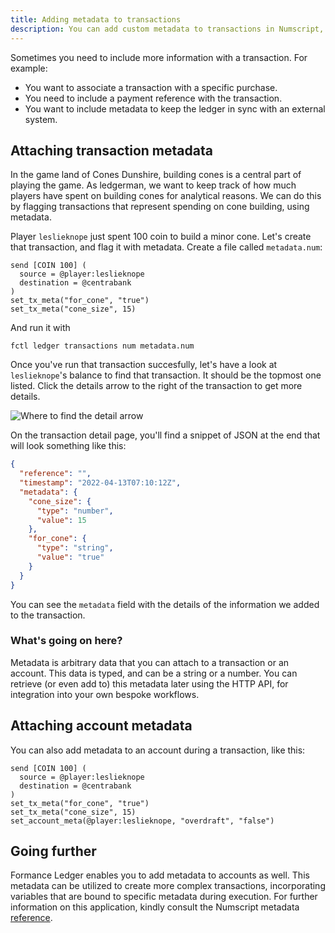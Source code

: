 ```yaml
---
title: Adding metadata to transactions
description: You can add custom metadata to transactions in Numscript, which can be made available to external services.
---
```




Sometimes you need to include more information with a transaction. For example:

* You want to associate a transaction with a specific purchase.
* You need to include a payment reference with the transaction.
* You want to include metadata to keep the ledger in sync with an external system.

<Prerequisites />

## Attaching transaction metadata

In the game land of Cones Dunshire, building cones is a central part of playing the game. As ledgerman, we want to keep track of how much players have spent on building cones for analytical reasons. We can do this by flagging transactions that represent spending on cone building, using metadata.

Player `leslieknope` just spent 100 coin to build a minor cone. Let's create that transaction, and flag it with metadata. Create a file called `metadata.num`:

```numscript
send [COIN 100] (
  source = @player:leslieknope
  destination = @centrabank
)
set_tx_meta("for_cone", "true")
set_tx_meta("cone_size", 15)
```

And run it with

```shell
fctl ledger transactions num metadata.num
```

<Prereqwarn />

Once you've run that transaction succesfully, let's have a look at `leslieknope`'s balance to find that transaction. It should be the topmost one listed. Click the details arrow to the right of the transaction to get more details.

![Where to find the detail arrow](metadata-1.png)

On the transaction detail page, you'll find a snippet of JSON at the end that will look something like this:

```json
{
  "reference": "",
  "timestamp": "2022-04-13T07:10:12Z",
  "metadata": {
    "cone_size": {
      "type": "number",
      "value": 15
    },
    "for_cone": {
      "type": "string",
      "value": "true"
    }
  }
}
```

You can see the `metadata` field with the details of the information we added to the transaction.

### What's going on here?

Metadata is arbitrary data that you can attach to a transaction or an account. This data is typed, and can be a string or a number. You can retrieve (or even add to) this metadata later using the HTTP API, for integration into your own bespoke workflows.

## Attaching account metadata

You can also add metadata to an account during a transaction, like this:

```numscript
send [COIN 100] (
  source = @player:leslieknope
  destination = @centrabank
)
set_tx_meta("for_cone", "true")
set_tx_meta("cone_size", 15)
set_account_meta(@player:leslieknope, "overdraft", "false")
```


## Going further

Formance Ledger enables you to add metadata to accounts as well. This metadata can be utilized to create more complex transactions, incorporating variables that are bound to specific metadata during execution. For further information on this application, kindly consult the Numscript metadata [reference](/ledger/reference/numscript/metadata).
